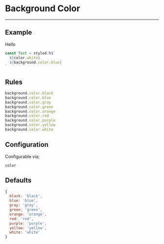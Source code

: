 
# Background Color

---

## Example

<Color>Hello</Color>

```js
const Text = styled.h1`
  ${color.white}
  ${background.color.blue}
`
```

## Rules

```js
background.color.black
background.color.blue
background.color.gray
background.color.green
background.color.orange
background.color.red
background.color.purple
background.color.yellow
background.color.white
```

## Configuration

Configurable via;

```
color
```

## Defaults

```js
{
  black: 'black',
  blue: 'blue',
  gray: 'gray',
  green: 'green',
  orange: 'orange',
  red: 'red',
  purple: 'purple',
  yellow: 'yellow',
  white: 'white'
}
```
